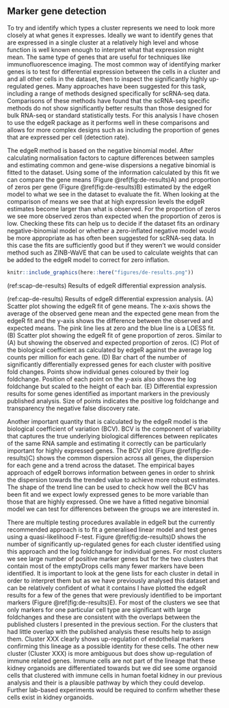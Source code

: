 ## Marker gene detection

To try and identify which types a cluster represents we need to look more
closely at what genes it expresses. Ideally we want to identify genes that are
expressed in a single cluster at a relatively high level and whose function is
well known enough to interpret what that expression might mean. The same type
of genes that are useful for techniques like immunofluorescence imaging. The
most common way of identifying marker genes is to test for differential
expression between the cells in a cluster and and all other cells in the
dataset, then to inspect the significantly highly up-regulated genes. Many
approaches have been suggested for this task, including a range of methods
designed specifically for scRNA-seq data. Comparisons of these methods have
found that the scRNA-seq specific methods do not show significantly better
results than those designed for bulk RNA-seq or standard statistically tests.
For this analysis I have chosen to use the edgeR package as it performs well in
these comparisons and allows for more complex designs such as including the
proportion of genes that are expressed per cell (detection rate).

The edgeR method is based on the negative binomial model. After calculating
normalisation factors to capture differences between samples and estimating
common and gene-wise dispersions a negative binomial is fitted to the dataset.
Using some of the information calculated by this fit we can compare the gene
means (Figure \@ref(fig:de-results)A) and proportion of zeros per gene (Figure
\@ref(fig:de-results)B) estimated by the edgeR model to what we see in the
dataset to evaluate the fit. When looking at the comparison of means we see
that at high expression levels the edgeR estimates become larger than what is
observed. For the proportion of zeros we see more observed zeros than expected
when the proportion of zeros is low. Checking these fits can help us to decide
if the dataset fits an ordinary negative-binomial model or whether a
zero-inflated negative model would be more appropriate as has often been
suggested for scRNA-seq data. In this case the fits are sufficiently good but
if they weren't we would consider method such as ZINB-WaVE that can be used to
calculate weights that can be added to the edgeR model to correct for zero
inflation.

```r
knitr::include_graphics(here::here("figures/de-results.png"))
```

(ref:scap-de-results) Results of edgeR differential expression analysis.

(ref:cap-de-results) Results of edgeR differential expression analysis. (A) Scatter plot showing the edgeR fit of gene means. The x-axis shows the average of the observed gene mean and the expected gene mean from the edgeR fit and the y-axis shows the difference between the observed and expected means. The pink line lies at zero and the blue line is a LOESS fit. (B) Scatter plot showing the edgeR fit of gene proportion of zeros. Similar to (A) but showing the observed and expected proportion of zeros. (C) Plot of the biological coefficient as calculated by edgeR against the average log counts per million for each gene. (D) Bar chart of the number of significantly differentially expressed genes for each cluster with positive fold changes. Points show individual genes coloured by their log foldchange. Position of each point on the y-axis also shows the log foldchange but scaled to the height of each bar. (E) Differential expression results for some genes identified as important markers in the previously published analysis. Size of points indicates the positive log foldchange and transparency the negative false discovery rate.

Another important quantity that is calculated by the edgeR model is the
biological coefficient of variation (BCV). BCV is the component of variability
that captures the true underlying biological differences between replicates of
the same RNA sample and estimating it correctly can be particularly important
for highly expressed genes. The BCV plot (Figure \@ref(fig:de-results)C) shows
the common dispersion across all genes, the dispersion for each gene and a
trend across the dataset. The empirical bayes approach of edgeR borrows
information between genes in order to shrink the dispersion towards the trended
value to achieve more robust estimates. The shape of the trend line can be used
to check how well the BCV has been fit and we expect lowly expressed genes to
be more variable than those that are highly expressed. One we have a fitted
negative binomial model we can test for differences between the groups we are
interested in.

There are multiple testing procedures available in edgeR but the currently
recommended approach is to fit a generalised linear model and test genes using
a quasi-likelihood F-test. Figure \@ref(fig:de-results)D shows the number of
significantly up-regulated genes for each cluster identified using this
approach and the log foldchange for individual genes. For most clusters we see
large number of positive marker genes but for the two clusters that contain
most of the emptyDrops cells many fewer markers have been identified. It is
important to look at the gene lists for each cluster in detail in order to
interpret them but as we have previously analysed this dataset and can be
relatively confident of what it contains I have plotted the edgeR results for a
few of the genes that were previously identified to be important markers
(Figure \@ref(fig:de-results)E). For most of the clusters we see that only
markers for one particular cell type are significant with large foldchanges and
these are consistent with the overlaps between the published clusters I
presented in the previous section. For the clusters that had little overlap
with the published analysis these results help to assign them. Cluster XXX
clearly shows up-regulation of endothelial markers confirming this lineage as a
possible identity for these cells. The other new cluster (Cluster XXX) is more
ambiguous but does show up-regulation of immune related genes. Immune cells are
not part of the lineage that these kidney organoids are differentiated towards
but we did see some organoid cells that clustered with immune cells in human
foetal kidney in our previous analysis and their is a plausible pathway by which
they could develop. Further lab-based experiments would be required to confirm
whether these cells exist in kidney organoids.
